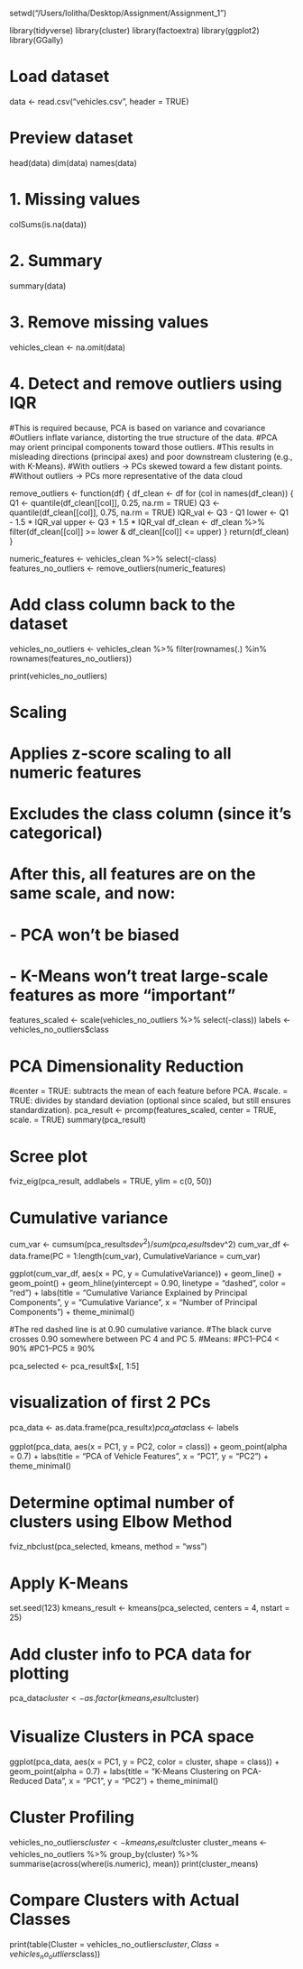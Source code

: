 setwd("/Users/lolitha/Desktop/Assignment/Assignment_1")

library(tidyverse)
library(cluster)
library(factoextra)
library(ggplot2)
library(GGally)

# Load dataset
data <- read.csv("vehicles.csv", header = TRUE)

# Preview dataset
head(data)
dim(data)
names(data)

# 1. Missing values
colSums(is.na(data))

# 2. Summary
summary(data)

# 3. Remove missing values
vehicles_clean <- na.omit(data)

# 4. Detect and remove outliers using IQR

#This is required because, PCA is based on variance and covariance
#Outliers inflate variance, distorting the true structure of the data.
#PCA may orient principal components toward those outliers.
#This results in misleading directions (principal axes) and poor downstream clustering (e.g., with K-Means).
#With outliers → PCs skewed toward a few distant points.
#Without outliers → PCs more representative of the data cloud

remove_outliers <- function(df) {
  df_clean <- df
  for (col in names(df_clean)) {
    Q1 <- quantile(df_clean[[col]], 0.25, na.rm = TRUE)
    Q3 <- quantile(df_clean[[col]], 0.75, na.rm = TRUE)
    IQR_val <- Q3 - Q1
    lower <- Q1 - 1.5 * IQR_val
    upper <- Q3 + 1.5 * IQR_val
    df_clean <- df_clean %>% filter(df_clean[[col]] >= lower & df_clean[[col]] <= upper)
  }
  return(df_clean)
}

numeric_features <- vehicles_clean %>% select(-class)
features_no_outliers <- remove_outliers(numeric_features)

# Add class column back to the dataset
vehicles_no_outliers <- vehicles_clean %>%
  filter(rownames(.) %in% rownames(features_no_outliers))
  
print(vehicles_no_outliers)

# Scaling
# Applies z-score scaling to all numeric features
# Excludes the class column (since it's categorical)
# After this, all features are on the same scale, and now:
# - PCA won't be biased
# - K-Means won’t treat large-scale features as more “important”
features_scaled <- scale(vehicles_no_outliers %>% select(-class))
labels <- vehicles_no_outliers$class

# PCA Dimensionality Reduction
#center = TRUE: subtracts the mean of each feature before PCA.
#scale. = TRUE: divides by standard deviation (optional since scaled, but still ensures standardization).
pca_result <- prcomp(features_scaled, center = TRUE, scale. = TRUE)
summary(pca_result)

# Scree plot
fviz_eig(pca_result, addlabels = TRUE, ylim = c(0, 50))

# Cumulative variance 
cum_var <- cumsum(pca_result$sdev^2) / sum(pca_result$sdev^2)
cum_var_df <- data.frame(PC = 1:length(cum_var), CumulativeVariance = cum_var)

ggplot(cum_var_df, aes(x = PC, y = CumulativeVariance)) +
  geom_line() +
  geom_point() +
  geom_hline(yintercept = 0.90, linetype = "dashed", color = "red") +
  labs(title = "Cumulative Variance Explained by Principal Components",
       y = "Cumulative Variance", x = "Number of Principal Components") +
  theme_minimal()
  
#The red dashed line is at 0.90 cumulative variance.
#The black curve crosses 0.90 somewhere between PC 4 and PC 5.
#Means:
#PC1–PC4 < 90%
#PC1–PC5 ≥ 90%
  
pca_selected <- pca_result$x[, 1:5]

#  visualization of first 2 PCs
pca_data <- as.data.frame(pca_result$x)
pca_data$class <- labels

ggplot(pca_data, aes(x = PC1, y = PC2, color = class)) +
  geom_point(alpha = 0.7) +
  labs(title = "PCA of Vehicle Features", x = "PC1", y = "PC2") +
  theme_minimal()

# Determine optimal number of clusters using Elbow Method
fviz_nbclust(pca_selected, kmeans, method = "wss")

# Apply K-Means
set.seed(123)
kmeans_result <- kmeans(pca_selected, centers = 4, nstart = 25)

# Add cluster info to PCA data for plotting
pca_data$cluster <- as.factor(kmeans_result$cluster)

# Visualize Clusters in PCA space
ggplot(pca_data, aes(x = PC1, y = PC2, color = cluster, shape = class)) +
  geom_point(alpha = 0.7) +
  labs(title = "K-Means Clustering on PCA-Reduced Data", x = "PC1", y = "PC2") +
  theme_minimal()

# Cluster Profiling
vehicles_no_outliers$cluster <- kmeans_result$cluster
cluster_means <- vehicles_no_outliers %>%
  group_by(cluster) %>%
  summarise(across(where(is.numeric), mean))
print(cluster_means)

# Compare Clusters with Actual Classes
print(table(Cluster = vehicles_no_outliers$cluster, Class = vehicles_no_outliers$class))